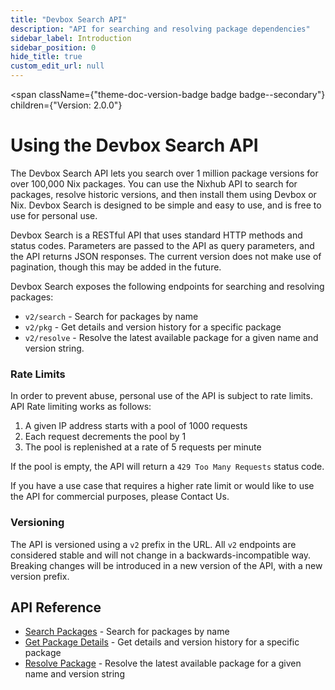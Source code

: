 ```yaml
---
title: "Devbox Search API"
description: "API for searching and resolving package dependencies"
sidebar_label: Introduction
sidebar_position: 0
hide_title: true
custom_edit_url: null
---
```



<span
  className={"theme-doc-version-badge badge badge--secondary"}
  children={"Version: 2.0.0"}
>
</span>

# Using the Devbox Search API

The Devbox Search API lets you search over 1 million package versions for over 100,000 Nix packages. You can use the Nixhub API to search for packages, resolve historic versions, and then install them using Devbox or Nix. Devbox Search is designed to be simple and easy to use, and is free to use for personal use. 

Devbox Search is a RESTful API that uses standard HTTP methods and status codes. Parameters are passed to the API as query parameters, and the API returns JSON responses. The current version does not make use of pagination, though this may be added in the future.

Devbox Search exposes the following endpoints for searching and resolving packages:

- `v2/search` - Search for packages by name
- `v2/pkg` - Get details and version history for a specific package
- `v2/resolve` - Resolve the latest available package for a given name and version string. 


### Rate Limits

In order to prevent abuse, personal use of the API is subject to rate limits. API Rate limiting works as follows: 

1. A given IP address starts with a pool of 1000 requests
2. Each request decrements the pool by 1
3. The pool is replenished at a rate of 5 requests per minute

If the pool is empty, the API will return a `429 Too Many Requests` status code.

If you have a use case that requires a higher rate limit or would like to use the API for commercial purposes, please Contact Us. 

### Versioning

The API is versioned using a `v2` prefix in the URL. All `v2` endpoints are considered stable and will not change in a backwards-incompatible way. Breaking changes will be introduced in a new version of the API, with a new version prefix. 

## API Reference

* [Search Packages](./search-packages.api.mdx) - Search for packages by name
* [Get Package Details](./get-a-package.api.mdx) - Get details and version history for a specific package
* [Resolve Package](./resolve-package.api.mdx) - Resolve the latest available package for a given name and version string


      